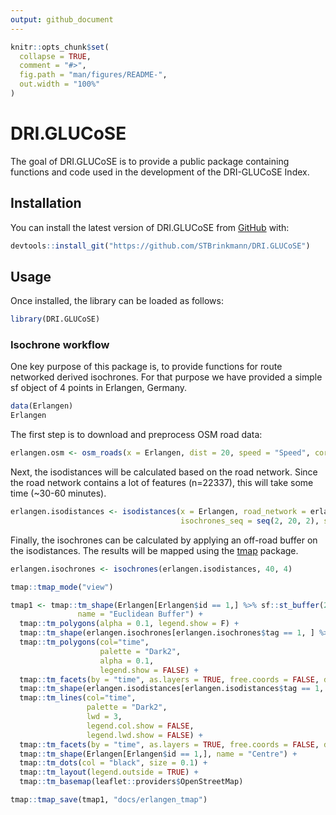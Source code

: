 ```yaml
---
output: github_document
---
```


<!-- README.md is generated from README.Rmd. Please edit that file -->

```r
knitr::opts_chunk$set(
  collapse = TRUE,
  comment = "#>",
  fig.path = "man/figures/README-",
  out.width = "100%"
)
```

# DRI.GLUCoSE

<!-- badges: start -->
<!-- badges: end -->

The goal of DRI.GLUCoSE is to provide a public package containing functions and code used in the development of the DRI-GLUCoSE Index.

## Installation

You can install the latest version of DRI.GLUCoSE from [GitHub](https://CRAN.R-project.org) with:

```r
devtools::install_git("https://github.com/STBrinkmann/DRI.GLUCoSE")
```


## Usage

Once installed, the library can be loaded as follows:

```r
library(DRI.GLUCoSE)
```

### Isochrone workflow

One key purpose of this package is, to provide functions for route networked derived isochrones. For that purpose we have provided a simple sf object of 4 points in Erlangen, Germany.

```r
data(Erlangen)
Erlangen
```

The first step is to download and preprocess OSM road data:
```r
erlangen.osm <- osm_roads(x = Erlangen, dist = 20, speed = "Speed", cores = 4)
```

Next, the isodistances will be calculated based on the road network. Since the road network contains a lot of features (n=22337), this will take some time (~30-60 minutes).
```r
erlangen.isodistances <- isodistances(x = Erlangen, road_network = erlangen.osm, tag = "id",
                                      isochrones_seq = seq(2, 20, 2), speed = "Speed", cores = 4)
```

Finally, the isochrones can be calculated by applying an off-road buffer on the isodistances. The results will be mapped using the [tmap](https://github.com/mtennekes/tmap) package.
```r
erlangen.isochrones <- isochrones(erlangen.isodistances, 40, 4)
```

```r
tmap::tmap_mode("view")

tmap1 <- tmap::tm_shape(Erlangen[Erlangen$id == 1,] %>% sf::st_buffer(20*Erlangen[Erlangen$id == 1,]$Speed),
               name = "Euclidean Buffer") +
  tmap::tm_polygons(alpha = 0.1, legend.show = F) +
  tmap::tm_shape(erlangen.isochrones[erlangen.isochrones$tag == 1, ] %>% dplyr::mutate(time = forcats::fct_rev(time))) +
  tmap::tm_polygons(col="time",
                    palette = "Dark2",
                    alpha = 0.1,
                    legend.show = FALSE) +
  tmap::tm_facets(by = "time", as.layers = TRUE, free.coords = FALSE, drop.units = TRUE) +
  tmap::tm_shape(erlangen.isodistances[erlangen.isodistances$tag == 1, ] %>% dplyr::mutate(time = forcats::fct_rev(time))) +
  tmap::tm_lines(col="time",
                 palette = "Dark2",
                 lwd = 3,
                 legend.col.show = FALSE,
                 legend.lwd.show = FALSE) +
  tmap::tm_facets(by = "time", as.layers = TRUE, free.coords = FALSE, drop.units = TRUE) +
  tmap::tm_shape(Erlangen[Erlangen$id == 1,], name = "Centre") +
  tmap::tm_dots(col = "black", size = 0.1) +
  tmap::tm_layout(legend.outside = TRUE) +
  tmap::tm_basemap(leaflet::providers$OpenStreetMap)

tmap::tmap_save(tmap1, "docs/erlangen_tmap")
```













